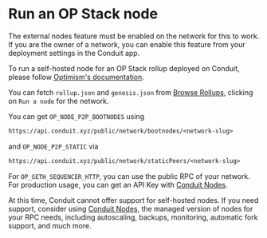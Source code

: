
# Run an OP Stack node

<Callout type="info" emoji="ℹ️">
  The external nodes feature must be enabled on the network for this to work. If
  you are the owner of a network, you can enable this feature from your
  deployment settings in the Conduit app.
</Callout>

To run a self-hosted node for an OP Stack rollup deployed on Conduit, please follow [Optimism's documentation](https://docs.optimism.io/builders/node-operators/tutorials/node-from-docker).

You can fetch `rollup.json` and `genesis.json` from [Browse Rollups](https://app.conduit.xyz/browse-networks), clicking on `Run a node` for the network.

You can get `OP_NODE_P2P_BOOTNODES` using

```txt copy
https://api.conduit.xyz/public/network/bootnodes/<network-slug>
```

and `OP_NODE_P2P_STATIC` via

```txt copy
https://api.conduit.xyz/public/network/staticPeers/<network-slug>
```

For `OP_GETH_SEQUENCER_HTTP`, you can use the public RPC of your network. For production usage, you can get an API Key with [Conduit Nodes](https://conduit.xyz/nodes).

At this time, Conduit cannot offer support for self-hosted nodes. If you need support, consider using [Conduit Nodes](https://conduit.xyz/nodes), the managed version of nodes for your RPC needs, including autoscaling, backups, monitoring, automatic fork support, and much more.
